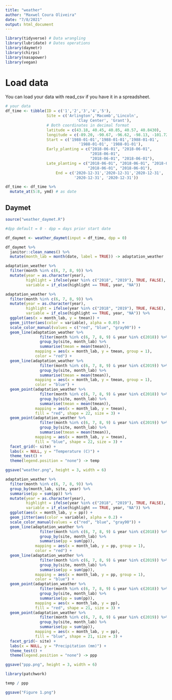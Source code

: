 ```yaml
---
title: "weather"
author: "Maxwel Coura Oliveira"
date: "7/8/2021"
output: html_document
---
```


```r
library(tidyverse) # Data wrangling
library(lubridate) # Dates operations
library(daymetr)
library(chirps)
library(nasapower)
library(vegan)
```

# Load data

You can load your data with read_csv if you have it in a spreadsheet.

```r
# your data
df_time <- tibble(ID = c('1','2','3','4','5'), 
                  Site = c('Arlington','Macomb','Lincoln',
                               'Clay Center', 'Grant'),
                  # Both coordinates in decimal format
                  latitude = c(43.18, 40.45, 40.85, 40.57, 40.8430),
                  longitude = c(-89.20, -90.67, -96.62, -98.13, -101.72),
                  Start = c('1988-01-01','1988-01-01','1988-01-01',
                                '1988-01-01', '1988-01-01'),
                  Early_planting = c("2018-06-01", "2018-06-01",
                                     "2018-06-01",
                                     "2018-06-01", "2018-06-01"),
                  Late_planting = c("2018-06-01", "2018-06-01", "2018-06-01",
                                    "2018-06-01", "2018-06-01"),
                      End = c('2020-12-31','2020-12-31','2020-12-31',
                              '2020-12-31', '2020-12-31'))

df_time <- df_time %>% 
  mutate_at(5:8, ymd) # as date
```


## Daymet 

```r
source("weather_daymet.R")
```



```r
#dpp default = 0 - dpp = days prior start date

df_daymet <- weather_daymet(input = df_time, dpp = 0) 
```


```r
df_daymet %>% 
  janitor::clean_names() %>% 
  mutate(month_lab = month(date, label = TRUE)) -> adaptation_weather
```


```r
adaptation_weather %>% 
  filter(month %in% c(6, 7, 8, 9)) %>% 
  mutate(year = as.character(year),
         highlight = ifelse(year %in% c("2018", "2019"), TRUE, FALSE),
         variable = if_else(highlight == TRUE, year, "NA")) 
```


 
```r
adaptation_weather %>% 
  filter(month %in% c(6, 7, 8, 9)) %>% 
  mutate(year = as.character(year),
         highlight = ifelse(year %in% c("2018", "2019"), TRUE, FALSE),
         variable = if_else(highlight == TRUE, year, "NA")) %>% 
  ggplot(aes(x = month_lab, y = tmean)) +
  geom_jitter(aes(color = variable), alpha = 0.05) +
  scale_color_manual(values = c("red", "blue", "gray90")) +
  geom_line(adaptation_weather %>% 
               filter(month %in% c(6, 7, 8, 9) & year %in% c(2018)) %>% 
               group_by(site, month_lab) %>% 
               summarise(tmean = mean(tmean)),
             mapping = aes(x = month_lab, y = tmean, group = 1), 
             color = "red") +
  geom_line(adaptation_weather %>% 
               filter(month %in% c(6, 7, 8, 9) & year %in% c(2019)) %>% 
               group_by(site, month_lab) %>% 
               summarise(tmean = mean(tmean)),
             mapping = aes(x = month_lab, y = tmean, group = 1), 
             color = "blue") +
  geom_point(adaptation_weather %>% 
               filter(month %in% c(6, 7, 8, 9) & year %in% c(2018)) %>% 
               group_by(site, month_lab) %>% 
               summarise(tmean = mean(tmean)),
             mapping = aes(x = month_lab, y = tmean), 
             fill = "red", shape = 22, size = 3) +
  geom_point(adaptation_weather %>% 
               filter(month %in% c(6, 7, 8, 9) & year %in% c(2019)) %>% 
               group_by(site, month_lab) %>% 
               summarise(tmean = mean(tmean)),
             mapping = aes(x = month_lab, y = tmean), 
             fill = "blue", shape = 22, size = 3) +
  facet_grid(~ site) +
  labs(x = NULL, y = "Temperature (C)") +
  theme_test() +
  theme(legend.position = "none") -> temp

ggsave("weather.png", height = 3, width = 6)
```




```r
adaptation_weather %>% 
  filter(month %in% c(6, 7, 8, 9)) %>% 
  group_by(month_lab, site, year) %>% 
  summarise(pp = sum(pp)) %>% 
  mutate(year = as.character(year),
         highlight = ifelse(year %in% c("2018", "2019"), TRUE, FALSE),
         variable = if_else(highlight == TRUE, year, "NA")) %>% 
  ggplot(aes(x = month_lab, y = pp)) +
  geom_jitter(aes(color = variable), alpha = 0.2) +
  scale_color_manual(values = c("red", "blue", "gray90")) +
  geom_line(adaptation_weather %>% 
               filter(month %in% c(6, 7, 8, 9) & year %in% c(2018)) %>% 
               group_by(site, month_lab) %>% 
               summarise(pp = sum(pp)),
             mapping = aes(x = month_lab, y = pp, group = 1), 
             color = "red") +
  geom_line(adaptation_weather %>% 
               filter(month %in% c(6, 7, 8, 9) & year %in% c(2019)) %>% 
               group_by(site, month_lab) %>% 
               summarise(pp = sum(pp)),
             mapping = aes(x = month_lab, y = pp, group = 1), 
             color = "blue") +
  geom_point(adaptation_weather %>% 
               filter(month %in% c(6, 7, 8, 9) & year %in% c(2018)) %>% 
               group_by(site, month_lab) %>% 
               summarise(pp = sum(pp)),
             mapping = aes(x = month_lab, y = pp), 
             fill = "red", shape = 21, size = 3) +
  geom_point(adaptation_weather %>% 
               filter(month %in% c(6, 7, 8, 9) & year %in% c(2019)) %>% 
               group_by(site, month_lab) %>% 
               summarise(pp = sum(pp)),
             mapping = aes(x = month_lab, y = pp), 
             fill = "blue", shape = 21, size = 3) +
  facet_grid(~ site) +
  labs(x = NULL, y = "Precipitation (mm)") +
  theme_test() +
  theme(legend.position = "none") -> ppp

ggsave("ppp.png", height = 3, width = 6)
```


```r
library(patchwork)
```


```r
temp / ppp

ggsave("Figure 1.png")
```

